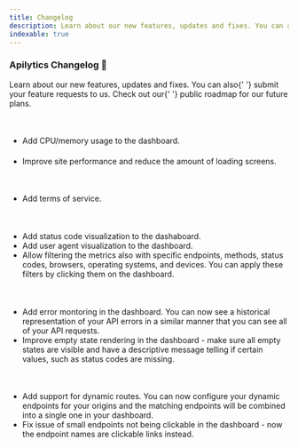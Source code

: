 ```yaml
---
title: Changelog
description: Learn about our new features, updates and fixes. You can also submit your feature requests to us. Check out our public roadmap for our future plans.
indexable: true
---
```


### Apilytics Changelog 📖

<p className="text-xl">
  Learn about our new features, updates and fixes. You can also{' '}
  <Link href={routes.contact}>submit</Link> your feature requests to us. Check out our{' '}
  <ExternalLink href={routes.roadmap}>public roadmap</ExternalLink> for our future plans.
</p>

<br />

#### <Date date="2022-02-16" />

- Add CPU/memory usage to the dashboard.

#### <Date date="2022-02-13" />

- Improve site performance and reduce the amount of loading screens.

<br />

#### <Date date="2022-02-12" />

- Add terms of service.

<br />

#### <Date date="2022-02-09" />

- Add status code visualization to the dashaboard.
- Add user agent visualization to the dashboard.
- Allow filtering the metrics also with specific endpoints,
  methods, status codes, browsers, operating systems, and devices.
  You can apply these filters by clicking them on the dashboard.

<br />

#### <Date date="2022-01-31" />

- Add error montoring in the dashboard. You can now see a historical representation of your API
  errors in a similar manner that you can see all of your API requests.
- Improve empty state rendering in the dashboard - make sure all empty states are visible and
  have a descriptive message telling if certain values, such as status codes are missing.

<br />

#### <Date date="2022-01-27" />

- Add support for dynamic routes. You can now configure
  your dynamic endpoints for your origins and the matching
  endpoints will be combined into a single one in your dashboard.
- Fix issue of small endpoints not being clickable in the dashboard - now
  the endpoint names are clickable links instead.

